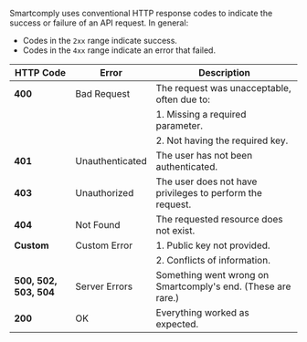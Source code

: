 
Smartcomply uses conventional HTTP response codes to indicate the success or failure of an API request. In general:

- Codes in the `2xx` range indicate success.
- Codes in the `4xx` range indicate an error that failed.

| **HTTP Code** | **Error**       | **Description**                                                                 |
|---------------|-----------------|---------------------------------------------------------------------------------|
| **400**       | Bad Request     | The request was unacceptable, often due to:                                      |
|               |                 | 1. Missing a required parameter.                                                 |
|               |                 | 2. Not having the required key.                                                  |
| **401**       | Unauthenticated | The user has not been authenticated.                                             |
| **403**       | Unauthorized    | The user does not have privileges to perform the request.                        |
| **404**       | Not Found       | The requested resource does not exist.                                           |
| **Custom**    | Custom Error    | 1. Public key not provided.                                                      |
|               |                 | 2. Conflicts of information.                                                     |
| **500, 502, 503, 504** | Server Errors | Something went wrong on Smartcomply's end. (These are rare.)                    |
| **200**       | OK              | Everything worked as expected.